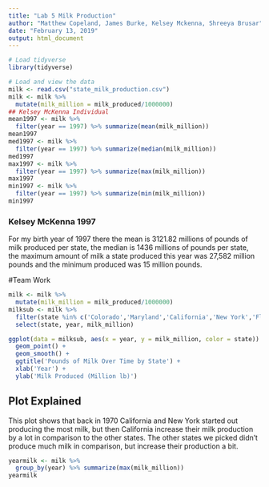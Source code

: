 ```yaml
---
title: "Lab 5 Milk Production"
author: "Matthew Copeland, James Burke, Kelsey Mckenna, Shreeya Brusar"
date: "February 13, 2019"
output: html_document
---
```


```r
# Load tidyverse
library(tidyverse)

# Load and view the data
milk <- read.csv("state_milk_production.csv")
milk <- milk %>%
  mutate(milk_million = milk_produced/1000000)
## Kelsey McKenna Individual
mean1997 <- milk %>%
  filter(year == 1997) %>% summarize(mean(milk_million))
mean1997
med1997 <- milk %>%
  filter(year == 1997) %>% summarize(median(milk_million))
med1997
max1997 <- milk %>%
  filter(year == 1997) %>% summarize(max(milk_million))
max1997
min1997 <- milk %>%
  filter(year == 1997) %>% summarize(min(milk_million))
min1997

```
### Kelsey McKenna 1997
For my birth year of 1997 there the mean is 3121.82 millions of pounds of milk produced per state, the median is 1436 millions of pounds per state, the maximum amount of milk a state produced this year was 27,582 million pounds and the minimum produced was 15 million pounds. 

#Team Work
```r
milk <- milk %>%
  mutate(milk_million = milk_produced/1000000)
milksub <- milk %>%
  filter(state %in% c('Colorado','Maryland','California','New York','Florida')) %>%
  select(state, year, milk_million)

ggplot(data = milksub, aes(x = year, y = milk_million, color = state)) +
  geom_point() + 
  geom_smooth() +
  ggtitle('Pounds of Milk Over Time by State') +
  xlab('Year') +
  ylab('Milk Produced (Million lb)')
```
## Plot Explained
This plot shows that back in 1970 California and New York started out producing the most milk, but then California increase their milk production by a lot in comparison to the other states. The other states we picked didn't produce much milk in comparison, but increase their production a bit.

```r
yearmilk <- milk %>%
  group_by(year) %>% summarize(max(milk_million))
yearmilk

```